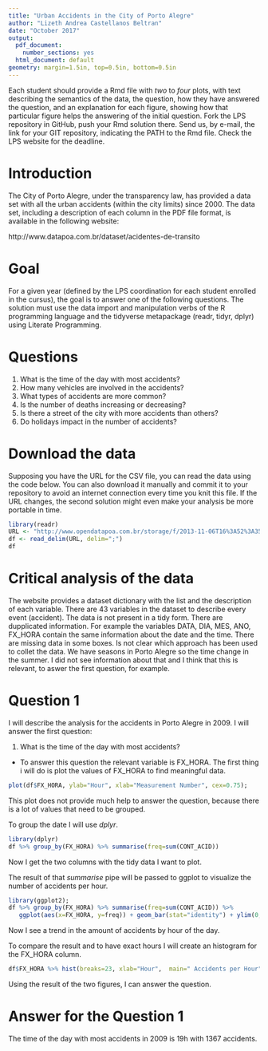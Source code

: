 ```yaml
---
title: "Urban Accidents in the City of Porto Alegre"
author: "Lizeth Andrea Castellanos Beltran"
date: "October 2017"
output:
  pdf_document:
    number_sections: yes
  html_document: default
geometry: margin=1.5in, top=0.5in, bottom=0.5in
---
```


Each student should provide a Rmd file with _two_ to _four_ plots, with text describing the semantics of the data, the question, how they have answered the question, and an explanation for each figure, showing how that particular figure helps the answering of the initial question.  Fork the LPS repository in GitHub, push your Rmd solution there. Send us, by e-mail, the link for your GIT repository, indicating the PATH to the Rmd file. Check the LPS website for the deadline.

# Introduction

The City of Porto Alegre, under the transparency law, has provided a data set with all the urban accidents (within the city limits) since 2000. The data set, including a description of each column in the PDF file format, is available in the following website:

http://www.datapoa.com.br/dataset/acidentes-de-transito

# Goal

For a given year (defined by the LPS coordination for each student enrolled in the cursus), the goal is to answer one of the following questions. The solution must use the data import and manipulation verbs of the R programming language and the tidyverse metapackage (readr, tidyr, dplyr) using Literate Programming.

# Questions

1. What is the time of the day with most accidents?
2. How many vehicles are involved in the accidents?
3. What types of accidents are more common?
4. Is the number of deaths increasing or decreasing?
5. Is there a street of the city with more accidents than others?
6. Do holidays impact in the number of accidents?

# Download the data

Supposing you have the URL for the CSV file, you can read the data using the code below. You can also download it manually and commit it to your repository to avoid an internet connection every time you knit this file. If the URL changes, the second solution might even make your analysis be more portable in time.

```r
library(readr)
URL <- "http://www.opendatapoa.com.br/storage/f/2013-11-06T16%3A52%3A35.356Z/acidentes-2009.csv"
df <- read_delim(URL, delim=";")
df
```
# Critical analysis of the data

The website provides a dataset dictionary with the list and the description of each variable.
There are 43 variables in the dataset to describe every event (accident).
The data is not present in a tidy form.
There are dupplicated information. For example the variables DATA, DIA, MES, ANO, FX_HORA contain the same information about the date and the time.
There are  missing data in some boxes.
Is not clear which approach has been used to collet the data.
We have seasons in Porto Alegre so the time change in the summer. I did not see information about that and I think that this is relevant, to aswer the first question, for example.

# Question 1 

I will describe the analysis for the accidents in Porto Alegre in 2009.
I will answer the first question:

1. What is the time of the day with most accidents?


<!-- - Read the data(If you have the file in the local directory) -->

<!-- ```{r} -->
<!-- library(readr) -->
<!-- df <- read_delim("acidentes-2009.csv", delim=";") -->
<!-- df -->
<!-- ``` -->

- To answer this question the relevant variable is FX_HORA.
The first thing i will do is plot the values of FX_HORA to find meaningful data.

```r
plot(df$FX_HORA, ylab="Hour", xlab="Measurement Number", cex=0.75);
```

This plot does not provide much help to answer the question, because there is a lot of values that need to be grouped.

To group the date I will use _dplyr_.

```r
library(dplyr)
df %>% group_by(FX_HORA) %>% summarise(freq=sum(CONT_ACID))
```

Now I get the two columns with the tidy data I want to plot.

The result of that _summarise_ pipe will be passed to ggplot to visualize the number of accidents per hour.

```r
library(ggplot2);
df %>% group_by(FX_HORA) %>% summarise(freq=sum(CONT_ACID)) %>%
   ggplot(aes(x=FX_HORA, y=freq)) + geom_bar(stat="identity") + ylim(0,NA)+ theme_bw()  + scale_x_continuous(breaks=seq(1980, 2005, 5), expand=c(0,0) );
```

Now I see a trend in the amount of accidents by hour of the day.

To compare the result and to have exact hours I will  create an histogram for the FX_HORA column.


```r
df$FX_HORA %>% hist(breaks=23, xlab="Hour",  main=" Accidents per Hour", labels=TRUE, right= FALSE) 
```

Using the result of the two figures, I can answer the question.


# Answer for the Question 1 

The time of the day with most accidents in 2009 is 19h with 1367 accidents.
